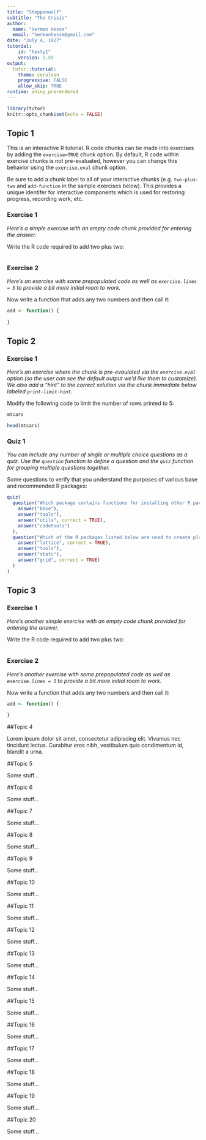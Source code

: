 ```yaml
---
title: "Steppenwolf"
subtitle: "The Crisis"
author: 
  name: "Herman Hesse"
  email: "hermanhesse@gmail.com"
date: "July 4, 1927"
tutorial:
    id: "testy1"
    version: 1.59
output: 
  tutor::tutorial:
    theme: cerulean
    progressive: FALSE
    allow_skip: TRUE
runtime: shiny_prerendered
---
```


```r
library(tutor)
knitr::opts_chunk$set(echo = FALSE)
```



## Topic 1  {data-progressive=TRUE}

This is an interactive R tutorial. R code chunks can be made into exercises by adding the `exercise=TRUE` chunk option. By default, R code within exercise chunks is not pre-evaluated, however you can change this behavior using the `exercise.eval` chunk option.

Be sure to add a chunk label to all of your interactive chunks (e.g. `two-plus-two` and `add-function` in the sample exercises below). This provides a unique identifer for interactive components which is used for restoring progress, recording work, etc.

### Exercise 1

*Here's a simple exercise with an empty code chunk provided for entering the answer.*

Write the R code required to add two plus two:

```r

```

### Exercise 2 {data-allow-skip=FALSE}

*Here's an exercise with some prepopulated code as well as `exercise.lines = 5` to provide a bit more initial room to work.*

Now write a function that adds any two numbers and then call it:

```r
add <- function() {
  
}
```

## Topic 2

### Exercise 1 

*Here's an exercise where the chunk is pre-evaulated via the `exercise.eval` option (so the user can see the default output we'd like them to customize). We also add a "hint" to the correct solution via the chunk immediate below labeled `print-limit-hint`.*

Modify the following code to limit the number of rows printed to 5:

```r
mtcars
```

```r
head(mtcars)
```

### Quiz 1 

*You can include any number of single or multiple choice questions as a quiz. Use the `question` function to define a question and the `quiz` function for grouping multiple questions together.*

Some questions to verify that you understand the purposes of various base and recommended R packages:

```r
quiz(
  question("Which package contains functions for installing other R packages?",
    answer("base"),
    answer("tools"),
    answer("utils", correct = TRUE),
    answer("codetools")
  ),
  question("Which of the R packages listed below are used to create plots?",
    answer("lattice", correct = TRUE),
    answer("tools"),
    answer("stats"),
    answer("grid", correct = TRUE)
  )
)
```


## Topic 3

### Exercise 1 

*Here's another simple exercise with an empty code chunk provided for entering the answer.*

Write the R code required to add two plus two:

```r

```

### Exercise 2 

*Here's another exercise with some prepopulated code as well as `exercise.lines = 5` to provide a bit more initial room to work.*

Now write a function that adds any two numbers and then call it:

```r
add <- function() {
  
}
```

##Topic 4

Lorem ipsum dolor sit amet, consectetur adipiscing elit. Vivamus nec tincidunt lectus. Curabitur eros nibh, vestibulum quis condimentum id, blandit a urna.


##Topic 5

Some stuff...

##Topic 6

Some stuff...

##Topic 7

Some stuff...

##Topic 8

Some stuff...

##Topic 9

Some stuff...

##Topic 10

Some stuff...

##Topic 11

Some stuff...

##Topic 12

Some stuff...

##Topic 13

Some stuff...

##Topic 14

Some stuff...

##Topic 15

Some stuff...

##Topic 16

Some stuff...

##Topic 17

Some stuff...

##Topic 18

Some stuff...

##Topic 19

Some stuff...

##Topic 20

Some stuff...
